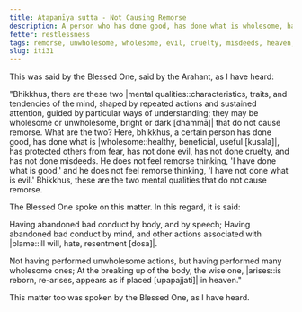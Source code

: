 ```yaml
---
title: Atapanīya sutta - Not Causing Remorse
description: A person who has done good, has done what is wholesome, has protected others from fear, has not done evil, has not done cruelty, and has not done misdeeds, does not feel remorse.
fetter: restlessness
tags: remorse, unwholesome, wholesome, evil, cruelty, misdeeds, heaven, iti, iti28-49
slug: iti31
---
```


This was said by the Blessed One, said by the Arahant, as I have heard:

"Bhikkhus, there are these two |mental qualities::characteristics, traits, and tendencies of the mind, shaped by repeated actions and sustained attention, guided by particular ways of understanding; they may be wholesome or unwholesome, bright or dark [dhammā]| that do not cause remorse. What are the two? Here, bhikkhus, a certain person has done good, has done what is |wholesome::healthy, beneficial, useful [kusala]|, has protected others from fear, has not done evil, has not done cruelty, and has not done misdeeds. He does not feel remorse thinking, 'I have done what is good,' and he does not feel remorse thinking, 'I have not done what is evil.' Bhikkhus, these are the two mental qualities that do not cause remorse.

The Blessed One spoke on this matter. In this regard, it is said:

Having abandoned bad conduct by body,
and by speech;
Having abandoned bad conduct by mind,
and other actions associated with |blame::ill will, hate, resentment [dosa]|.

Not having performed unwholesome actions,
but having performed many wholesome ones;
At the breaking up of the body, the wise one,
|arises::is reborn, re-arises, appears as if placed [upapajjati]| in heaven."

This matter too was spoken by the Blessed One, as I have heard.